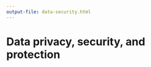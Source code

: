 ```yaml
---
output-file: data-security.html
---
```


# Data privacy, security, and protection {#sec-data-security}
